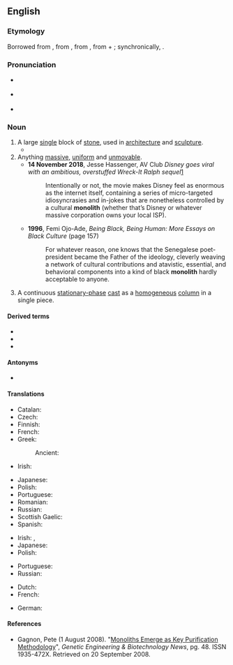 ==English==
{{wikipedia|dab=monolith (disambiguation)|monolith}}
{{wikipedia}}

===Etymology===
Borrowed from {{bor|en|fr|monolithe}}, from {{der|en|la|monolithus||consisting of a single stone}}, from {{der|en|grc|μονόλιθος}}, from {{m|grc|μόνος||single, alone}} + {{m|grc|λίθος||stone}}; synchronically, {{confix|en|mono|lith}}.

===Pronunciation===
* {{a|UK}} {{IPA|/ˈmɒ.nə.lɪθ/|lang=en}}
* {{a|US}} {{IPA|/ˈmɑ.nə.lɪθ/|lang=en}}
* {{audio|en-us-monolith.ogg|Audio (US)|lang=en}}

===Noun===
{{en-noun}}

# A large [[single]] block of [[stone]], used in [[architecture]] and [[sculpture]].
#* {{quote-journal|lang=en|date=2012-01
|author=[[w:Henry Petroski|Henry Petroski]]
|title=The Washington Monument
|volume=100|issue=1|page=16
|magazine=[[w:American Scientist|American Scientist]]
|url=http://www.americanscientist.org/issues/pub/the-washington-monument
|passage=The Washington Monument is often described as an obelisk, and sometimes even as a &ldquo;true obelisk,&rdquo; even though it is not. A true obelisk is a '''monolith''', a pylon formed out of a single piece of stone.}}
# Anything [[massive]], [[uniform]] and [[unmovable]].
#* '''14 November 2018''', Jesse Hassenger, AV Club ''Disney goes viral with an ambitious, overstuffed Wreck-It Ralph sequel''[https://film.avclub.com/disney-goes-viral-with-an-ambitious-overstuffed-wreck-1830370111]
#*: Intentionally or not, the movie makes Disney feel as enormous as the internet itself, containing a series of micro-targeted idiosyncrasies and in-jokes that are nonetheless controlled by a cultural '''monolith''' (whether that’s Disney or whatever massive corporation owns your local ISP).
#* '''1996''', Femi Ojo-Ade, ''Being Black, Being Human: More Essays on Black Culture'' (page 157)
#*: For whatever reason, one knows that the Senegalese poet-president became the Father of the ideology, cleverly weaving a network of cultural contributions and atavistic, essential, and behavioral components into a kind of black '''monolith''' hardly acceptable to anyone.
# {{lb|en|chemistry|chromatography}} A continuous [[stationary-phase]] [[cast#Verb|cast]] as a [[homogeneous]] [[column]] in a single piece.

====Derived terms====
* {{l|en|monolithal}}
* {{l|en|monolithic}}
* {{l|en|monolithism}}

====Antonyms====
* {{sense|anything massive, uniform and unmovable}} {{l|en|chimera}}

====Translations====
{{trans-top|block of stone}}
* Catalan: {{t|ca|monòlit|m}}
* Czech: {{t|cs|monolit|m}}
* Finnish: {{t+|fi|monoliitti}}
* French: {{t+|fr|monolithe|m}}
* Greek: {{t+|el|μονόλιθος|m|sc=Grek}}
*: Ancient: {{t|grc|μονόλιθος|m|sc=polytonic}}
* Irish: {{t|ga|monailit|f}}
{{trans-mid}}
* Japanese: {{t|ja|一枚岩|tr=ichimaiiwa}}
* Polish: {{t|pl|monolit|m}}
* Portuguese: {{t+|pt|monólito|m}}
* Romanian: {{t+|ro|monolit|n}}
* Russian: {{t+|ru|моноли́т|f}}
* Scottish Gaelic: {{qualifier|vertical}} {{t|gd|tursa}}
* Spanish: {{t+|es|monolito|m}}
{{trans-bottom}}

{{trans-top|anything massive, uniform and unmovable}}
* Irish: {{t|ga|monailit|f}}, {{t|ga|allait|f}}
* Japanese: {{t|ja|一枚岩|tr=ichimaiiwa}}
* Polish: {{t|pl|monolit|m}}
{{trans-mid}}
* Portuguese: {{t+|pt|monólito|m}}
* Russian: {{t+|ru|моноли́т|f}}
{{trans-bottom}}

{{trans-top|continuous stationary-phase cast}}
{{trans-mid}}
{{trans-bottom}}

{{checktrans-top}}
* Dutch: {{t+check|nl|monoliet|m}}
* French: {{t+check|fr|monolithe|m}}
{{trans-mid}}
* German: {{t+check|de|Monolith|m}}
{{trans-bottom}}

====References====
* {{lb|en|chemistry}} Gagnon, Pete (1 August 2008). "[https://web.archive.org/web/20081211191602/http://www.genengnews.com/articles/chitem.aspx?aid=2543 Monoliths Emerge as Key Purification Methodology]", ''Genetic Engineering & Biotechnology News'', pg. 48. ISSN 1935-472X. Retrieved on 20 September 2008.